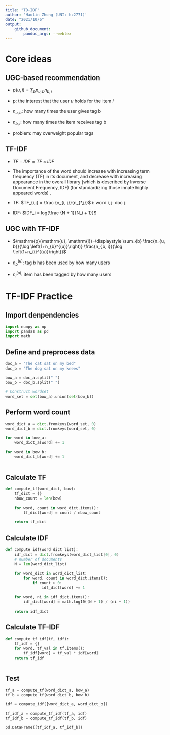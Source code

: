 ```yaml
---
title: "TD-IDF"
author: 'Haolin Zhong (UNI: hz2771)'
date: "2021/10/6"
output: 
    github_document:
        pandoc_args: --webtex
---
```


# Core ideas

## UGC-based recommendation

- $p(u, i) = \displaystyle \sum_b n_{u, b}n_{b, i}$

- p: the interest that the user $u$ holds for the item $i$

- $n_{u, b}$: how many times the user gives tag b

- $n_{b, i}$: how many times the item receives tag b

- problem: may overweight popular tags


## TF-IDF

- $TF-IDF = TF \times IDF$

- The importance of the word should increase with increasing term frequency (TF) in its document, and decrease with increasing appearance in the overall library (which is described by Inverse Document Frequency, IDF) (for standardizing those innate highly appeared words) .

- TF: $TF_{i,j} = \frac {n_{i, j}}{n_{*,j}}$ i: word i, j: doc j

- IDF: $IDF_i = log(\frac {N + 1}{N_i + 1})$


## UGC with TF-IDF

- $\mathrm{p}(\mathrm{u}, \mathrm{i})=\displaystyle \sum_{b} \frac{n_{u, b}}{\log \left(1+n_{b}^{(u)}\right)} \frac{n_{b, i}}{\log \left(1+n_{i}^{(u)}\right)}$

- $n_b^{(u)}$: tag b has been used by how many users

- $n_i^{(u)}$: item has been tagged by how many users

# TF-IDF Practice

## Import denpendencies
```python
import numpy as np
import pandas as pd
import math
```

## Define and preprocess data

```python
doc_a = "The cat sat on my bed"
doc_b = "The dog sat on my knees"

bow_a = doc_a.split(" ")
bow_b = doc_b.split(" ")

# Construct wordset
word_set = set(bow_a).union(set(bow_b))
```

## Perform word count

```python
word_dict_a = dict.fromkeys(word_set, 0)
word_dict_b = dict.fromkeys(word_set, 0)

for word in bow_a:
    word_dict_a[word] += 1

for word in bow_b:
    word_dict_b[word] += 1
    

```

## Calculate TF

```python
def compute_tf(word_dict, bow):
    tf_dict = {}
    nbow_count = len(bow)
    
    for word, count in word_dict.items():
        tf_dict[word] = count / nbow_count
    
    return tf_dict
```

## Calculate IDF

```python
def compute_idf(word_dict_list):
    idf_dict = dict.fromkeys(word_dict_list[0], 0)
    # number of documents
    N = len(word_dict_list)
    
    for word_dict in word_dict_list:
        for word, count in word_dict.items():
            if count > 0:
                idf_dict[word] += 1
    
    for word, ni in idf_dict.items():
        idf_dict[word] = math.log10((N + 1) / (ni + 1))
    
    return idf_dict
```

## Calculate TF-IDF

```python
def compute_tf_idf(tf, idf):
    tf_idf = {}
    for word, tf_val in tf.items():
        tf_idf[word] = tf_val * idf[word]
    return tf_idf
    
```


## Test
```python
tf_a = compute_tf(word_dict_a, bow_a)
tf_b = compute_tf(word_dict_b, bow_b)

idf = compute_idf([word_dict_a, word_dict_b])

tf_idf_a = compute_tf_idf(tf_a, idf)
tf_idf_b = compute_tf_idf(tf_b, idf)

pd.DataFrame([tf_idf_a, tf_idf_b])
```







